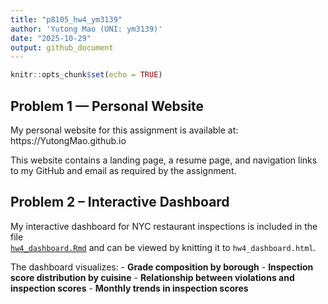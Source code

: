 ```yaml
---
title: "p8105_hw4_ym3139"
author: 'Yutong Mao (UNI: ym3139)'
date: "2025-10-29"
output: github_document
---
```


```r
knitr::opts_chunk$set(echo = TRUE)
```

## Problem 1 — Personal Website

My personal website for this assignment is available at:  
https://YutongMao.github.io

This website contains a landing page, a resume page, and navigation links to my GitHub and email as required by the assignment.

## Problem 2 – Interactive Dashboard

My interactive dashboard for NYC restaurant inspections is included in the file  
[`hw4_dashboard.Rmd`](hw4_dashboard.Rmd) and can be viewed by knitting it to `hw4_dashboard.html`.

The dashboard visualizes:
- **Grade composition by borough**
- **Inspection score distribution by cuisine**
- **Relationship between violations and inspection scores**
- **Monthly trends in inspection scores**

